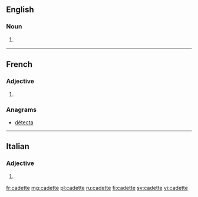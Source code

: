 ==English==

===Noun===
{{en-noun}}

# {{context|rare|lang=en}} {{feminine of|cadet|lang=en}} 

----

==French==

===Adjective===
{{fr-adj-form}}

# {{feminine of|cadet|lang=fr}} 

===Anagrams===
* [[détecta#French|détecta]]

----

==Italian==

===Adjective===
{{head|it|adjective form}}

# {{feminine plural of|cadetto|lang=it}}

[[fr:cadette]]
[[mg:cadette]]
[[pl:cadette]]
[[ru:cadette]]
[[fi:cadette]]
[[sv:cadette]]
[[vi:cadette]]